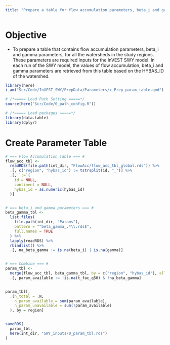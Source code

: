 ```yaml
---
title: "Prepare a table for flow accumulation parameters, beta_i and gamma parameters"
---
```

# Objective

+ To prepare a table that contains flow accumulation parameters, beta_i and gamma parameters, for all the watersheds in the study regions. These parameters are required inputs for the InVEST SWY model. In each run of the SWY model, the values of flow accumulation, beta_i and gamma parameters are retrieved from this table based on the HYBAS_ID of the watershed.

```r
library(here)
i_am("Scr/Code/InVEST_SWY/PrepData/Parameters/x_Prep_param_table.qmd")

# /*===== Load Path Setting =====*/
source(here("Scr/Code/0_path_config.R"))

# /*===== Load packages =====*/
library(data.table)
library(dplyr)
```

# Create Parameter Table

```r
# === Flow Accumulation Table === #
flow_acc_tbl <- 
  readRDS(file.path(int_dir, "FlowAcc/flow_acc_tbl_global.rds")) %>%
  .[, c("region", "hybas_id") := tstrsplit(id, "_")] %>%
  .[, `:=`(
    id = NULL,
    continent = NULL,
    hybas_id = as.numeric(hybas_id)
  )]


# === beta_i and gamma parameters === #
beta_gamma_tbl <-
  list.files(
    file.path(int_dir, "Params"),
    pattern = "^beta_gamma_.*\\.rds$",
    full.names = TRUE
  ) %>%
  lapply(readRDS) %>%
  rbindlist() %>%
  .[, na_beta_gamma := is.na(beta_i) | is.na(gamma)]


# === Combine === #
param_tbl <-
  merge(flow_acc_tbl, beta_gamma_tbl, by = c("region", "hybas_id"), all = TRUE) %>%
  .[, param_available := !is.na(t_fac_q50) & !na_beta_gamma]


param_tbl[, 
  .(n_total = .N,
    n_param_available = sum(param_available),
    n_param_unavailable = sum(!param_available)
  ), by = region]


saveRDS(
  param_tbl,
  here(int_dir, "SWY_inputs/0_param_tbl.rds")
)
```